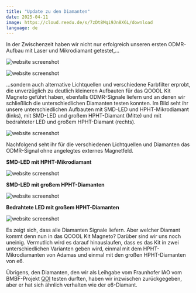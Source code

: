 ```yaml
---
title: "Update zu den Diamanten"
date: 2025-04-11
image: https://cloud.reedu.de/s/7zDt8Mqi9Jn8X6L/download
language: de
---
```


In der Zwischenzeit haben wir nicht nur erfolgreich unseren ersten ODMR-Aufbau mit Laser und Mikrodiamant getestet,...

![website screenshot](https://cloud.reedu.de/s/8NNpRojwqowsApM/download)

![website screenshot](https://cloud.reedu.de/s/f9LdkPtctMTiK3j/download)

...sondern auch alternative Lichtquellen und verschiedene Farbfilter erprobt, die unverzüglich zu deutlich kleineren Aufbauten für das QOOOL Kit Magneto geführt haben, ebenfalls ODMR-Signale liefern und an denen wir schließlich die unterschiedlichen Diamanten testen konnten. Im Bild seht ihr unsere unterschiedlichen Aufbauten mit SMD-LED und HPHT-Mikrodiamant (links), mit SMD-LED und großem HPHT-Diamant (Mitte) und mit bedrahteter LED und großem HPHT-Diamant (rechts).

![website screenshot](https://cloud.reedu.de/s/7zDt8Mqi9Jn8X6L/download)

Nachfolgend seht ihr für die verschiedenen Lichtquellen und Diamanten das ODMR-Signal ohne angelegtes externes Magnetfeld.

**SMD-LED mit HPHT-Mikrodiamant**

![website screenshot](https://cloud.reedu.de/s/Jj4im4a6ioF9xrS/download)

**SMD-LED mit großem HPHT-Diamanten**

![website screenshot](https://cloud.reedu.de/s/NkTy48tbFMBtPpJ/download)

**Bedrahtete LED mit großem HPHT-Diamanten**

![website screenshot](https://cloud.reedu.de/s/ss9sMQnMXZHBQ7a/download)

Es zeigt sich, dass alle Diamanten Signale liefern. Aber welcher Diamant kommt denn nun in das QOOOL Kit Magneto?
Darüber sind wir uns noch uneinig. Vermutlich wird es darauf hinauslaufen, dass es das Kit in zwei unterschiedlichen Varianten geben wird, einmal mit dem HPHT-Mikrodiamanten von Adamas und einmal mit den großen HPHT-Diamanten von e6.

Übrigens, den Diamanten, den wir als Leihgabe vom Fraunhofer IAO vom BMBF-Projekt [QOI](https://www.quantentechnologien.de/forschung/foerderung/quantum-aktiv-outreach-konzepte-und-open-innovation-fuer-quantentechnologien/qoi.html) testen durften, haben wir inzwischen zurückgegeben, aber er hat sich ähnlich verhalten wie der e6-Diamant.
